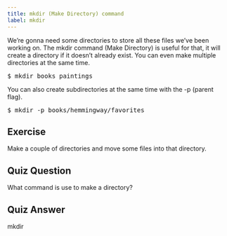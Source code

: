 ```yaml
---
title: mkdir (Make Directory) command
label: mkdir
---
```


We’re gonna need some directories to store all these files we’ve been working on. The mkdir command (Make Directory) is useful for that, it will create a directory if it doesn’t already exist. You can even make multiple directories at the same time.

<pre>$ mkdir books paintings</pre>

You can also create subdirectories at the same time with the -p (parent flag).

<pre>$ mkdir -p books/hemmingway/favorites</pre>

## Exercise

Make a couple of directories and move some files into that directory.

## Quiz Question

What command is use to make a directory?

## Quiz Answer

mkdir
